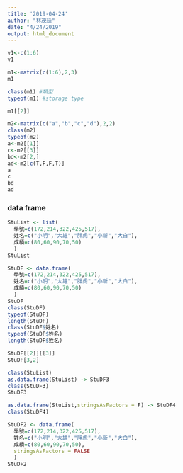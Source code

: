 ```yaml
---
title: '2019-04-24'
author: "林茂廷"
date: "4/24/2019"
output: html_document
---
```

```r
v1<-c(1:6)
v1
```
```r
m1<-matrix(c(1:6),2,3)
m1

class(m1) #類型
typeof(m1) #storage type

m1[[2]]
```
```r
m2<-matrix(c("a","b","c","d"),2,2)
class(m2)
typeof(m2)
a<-m2[[1]]
c<-m2[[3]]
bd<-m2[2,]
ad<-m2[c(T,F,F,T)]
a
c
bd
ad
```
### data frame
```r
StuList <- list(
  學號=c(172,214,322,425,517),
  姓名=c("小明","大雄","胖虎","小新","大白"),
  成績=c(80,60,90,70,50)
  )
StuList 
```
```r
StuDF <- data.frame(
  學號=c(172,214,322,425,517),
  姓名=c("小明","大雄","胖虎","小新","大白"),
  成績=c(80,60,90,70,50)
  )
StuDF 
class(StuDF)
typeof(StuDF)
length(StuDF)
class(StuDF$姓名)
typeof(StuDF$姓名)
length(StuDF$姓名)
```
```r
StuDF[[2]][[3]]
StuDF[3,2]
```
```r
class(StuList)
as.data.frame(StuList) -> StuDF3
class(StuDF3)
StuDF3
```
```r
as.data.frame(StuList,stringsAsFactors = F) -> StuDF4
class(StuDF4)
```
```r
StuDF2 <- data.frame(
  學號=c(172,214,322,425,517),
  姓名=c("小明","大雄","胖虎","小新","大白"),
  成績=c(80,60,90,70,50),
  stringsAsFactors = FALSE
  )
StuDF2 
```


